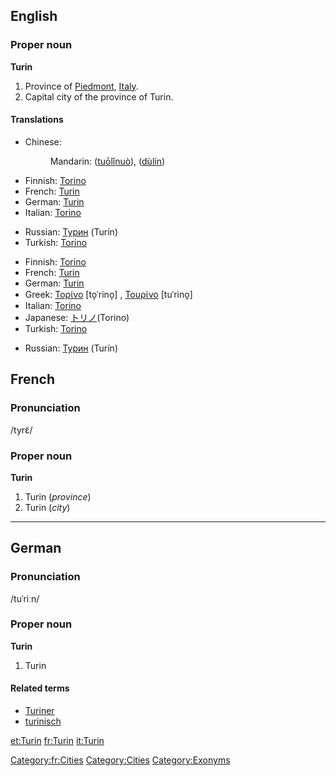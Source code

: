 ==English==

===Proper noun===
'''Turin'''

# Province of [[Piedmont]], [[Italy]].
# Capital city of the province of Turin.

====Translations====
{{trans-top|province}}
*Chinese:
*:Mandarin: {{zh-ts|托里諾|托里诺}} ([[tuō]][[lǐ]][[nuò]]), {{zh-ts|杜林|杜林}} ([[dù]][[lín]])
*Finnish: [[Torino#Finnish|Torino]]
*French: [[Turin#French|Turin]]
*German: [[Turin#German|Turin]]
*Italian: [[Torino#Italian|Torino]]
{{trans-mid}}
*Russian: [[Турин]] (Turín)
*Turkish: [[Torino]]
{{trans-bottom}}

{{trans-top|city}}
*Finnish: [[Torino#Finnish|Torino]]
*French: [[Turin#French|Turin]]
*German: [[Turin#German|Turin]] {{n}}
*Greek: [[Τορίνο]] [to̞ˈrino̞] {{n}}, [[Τουρίνο]] [tuˈrino̞] {{n}}
*Italian: [[Torino#Italian|Torino]] {{f}}
*Japanese: [[トリノ]](Torino)
*Turkish: [[Torino]]
{{trans-mid}}
*Russian: [[Турин]] (Turín) {{m}}
{{trans-bottom}}

==French==

===Pronunciation===
/tyrɛ̃/

===Proper noun===
'''Turin'''

# Turin (''province'')
# Turin (''city'')

[[Category:fr:Cities]]

----

==German==

===Pronunciation===
/tuˈriːn/

===Proper noun===
'''Turin'''

# Turin

====Related terms====
*[[Turiner]]
*[[turinisch]]

[[Category:Cities]]
[[Category:Exonyms]]

[[et:Turin]]
[[fr:Turin]]
[[it:Turin]]